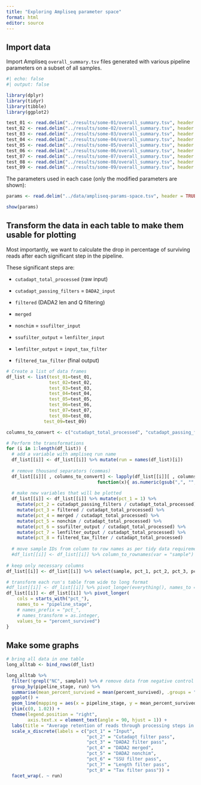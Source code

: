 ```yaml
---
title: "Exploring Ampliseq parameter space"
format: html
editor: source
---
```


## Import data

Import Ampliseq `overall_summary.tsv` files generated with various pipeline parameters on a subset of all samples.

```r
#| echo: false
#| output: false

library(dplyr)
library(tidyr)
library(tibble)
library(ggplot2)
```

```r
test_01 <- read.delim("../results/some-01/overall_summary.tsv", header = TRUE, sep = "\t")
test_02 <- read.delim("../results/some-02/overall_summary.tsv", header = TRUE, sep = "\t")
test_03 <- read.delim("../results/some-03/overall_summary.tsv", header = TRUE, sep = "\t")
test_04 <- read.delim("../results/some-04/overall_summary.tsv", header = TRUE, sep = "\t")
test_05 <- read.delim("../results/some-05/overall_summary.tsv", header = TRUE, sep = "\t")
test_06 <- read.delim("../results/some-06/overall_summary.tsv", header = TRUE, sep = "\t")
test_07 <- read.delim("../results/some-07/overall_summary.tsv", header = TRUE, sep = "\t")
test_08 <- read.delim("../results/some-08/overall_summary.tsv", header = TRUE, sep = "\t")
test_09 <- read.delim("../results/some-09/overall_summary.tsv", header = TRUE, sep = "\t")
```

The parameters used in each case (only the modified parameters are shown):

```r
params <- read.delim("../data/ampliseq-params-space.tsv", header = TRUE, sep = "\t")

show(params)
```

## Transform the data in each table to make them usable for plotting

Most importantly, we want to calculate the drop in percentage of surviving reads after each significant step in the pipeline.

These significant steps are:

- `cutadapt_total_processed` (raw input)

- `cutadapt_passing_filters` = `DADA2_input`

- `filtered` (DADA2 len and Q filtering)

- `merged`

- `nonchim` = `ssufilter_input`

- `ssufilter_output` = `lenfilter_input`

- `lenfilter_output` = `input_tax_filter`

- `filtered_tax_filter` (final output)

```r
# Create a list of data frames
df_list <- list(test_01=test_01, 
                test_02=test_02, 
                test_03=test_03, 
                test_04=test_04, 
                test_05=test_05, 
                test_06=test_06, 
                test_07=test_07,
                test_08=test_08,
              test_09=test_09)

columns_to_convert <- c("cutadapt_total_processed", "cutadapt_passing_filters") # to remove commas - thousand separators in columns

# Perform the transformations
for (i in 1:length(df_list)) {
  # add a variable with ampliseq run name
  df_list[[i]] <- df_list[[i]] %>% mutate(run = names(df_list)[i])
  
  # remove thousand separators (commas)
  df_list[[i]][ , columns_to_convert] <- lapply(df_list[[i]][ , columns_to_convert],
                                  function(x){ as.numeric(gsub(",", "", x)) })
  
  # make new variables that will be plotted
  df_list[[i]] <- df_list[[i]] %>% mutate(pct_1 = 1) %>%
    mutate(pct_2 = cutadapt_passing_filters / cutadapt_total_processed) %>% 
    mutate(pct_3 = filtered / cutadapt_total_processed) %>% 
    mutate(pct_4 = merged / cutadapt_total_processed) %>%
    mutate(pct_5 = nonchim / cutadapt_total_processed) %>%
    mutate(pct_6 = ssufilter_output / cutadapt_total_processed) %>% 
    mutate(pct_7 = lenfilter_output / cutadapt_total_processed) %>%
    mutate(pct_8 = filtered_tax_filter / cutadapt_total_processed)
  
  # move sample IDs from column to row names as per tidy data requirement
  #df_list[[i]] <- df_list[[i]] %>% column_to_rownames(var = "sample")
  
# keep only necessary columns
df_list[[i]] <- df_list[[i]] %>% select(sample, pct_1, pct_2, pct_3, pct_4, pct_5, pct_6, pct_7, pct_8, run)

# transform each run's table from wide to long format
#df_list[[i]] <- df_list[[i]] %>% pivot_longer(everything(), names_to = c("value", "run"))
df_list[[i]] <- df_list[[i]] %>% pivot_longer(
    cols = starts_with("pct_"),
    names_to = "pipeline_stage",
    # names_prefix = "pct_",
    # names_transform = as.integer,
    values_to = "percent_survived")
}
```

## Make some graphs

```r
# bring all data in one table
long_alltab <- bind_rows(df_list)

long_alltab %>% 
  filter(!grepl("NC", sample)) %>% # remove data from negative control samples
  group_by(pipeline_stage, run) %>% 
  summarise(mean_percent_survived = mean(percent_survived), .groups = "drop") %>% 
  ggplot() + 
  geom_line(mapping = aes(x = pipeline_stage, y = mean_percent_survived, colour = run, group = 1)) + 
  ylim(c(0, 1.02)) + 
  theme(legend.position = "right",
        axis.text.x = element_text(angle = 90, hjust = 1)) +
  labs(title = "Average retention of reads through processing steps in ampliseq pipeline") +
  scale_x_discrete(labels = c("pct_1" = "Input",
                              "pct_2" = "Cutadapt filter pass",
                              "pct_3" = "DADA2 filter pass",
                              "pct_4" = "DADA2 merged",
                              "pct_5" = "DADA2 nonchim",
                              "pct_6" = "SSU filter pass",
                              "pct_7" = "Length filter pass",
                              "pct_8" = "Tax filter pass")) +
  facet_wrap(. ~ run)
```

